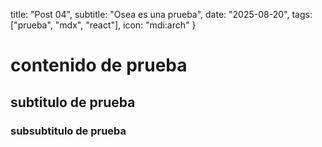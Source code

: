   title: "Post 04",
  subtitle: "Osea es una prueba",
  date: "2025-08-20",
  tags: ["prueba", "mdx", "react"],
  icon: "mdi:arch"
  }

# contenido de prueba

## subtitulo de prueba

### subsubtitulo de prueba
